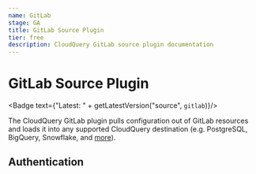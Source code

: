 ```yaml
---
name: GitLab
stage: GA
title: GitLab Source Plugin
tier: free
description: CloudQuery GitLab source plugin documentation
---
```

# GitLab Source Plugin


<Badge text={"Latest: " + getLatestVersion("source", `gitlab`)}/>

The CloudQuery GitLab plugin pulls configuration out of GitLab resources and loads it into any supported CloudQuery destination (e.g. PostgreSQL, BigQuery, Snowflake, and [more](/docs/plugins/destinations/overview)).

## Authentication

<Authentication/>

